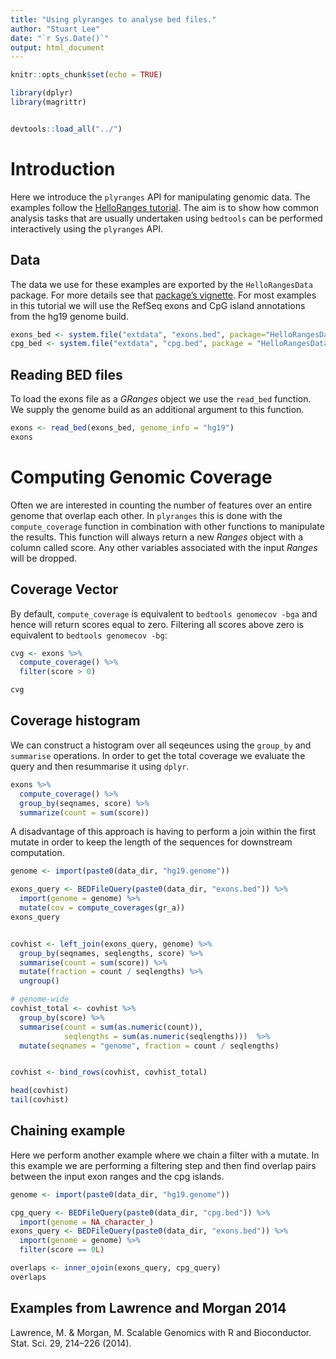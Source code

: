 ```yaml
---
title: "Using plyranges to analyse bed files."
author: "Stuart Lee"
date: "`r Sys.Date()`"
output: html_document
---
```


```r
knitr::opts_chunk$set(echo = TRUE)

library(dplyr)
library(magrittr)


devtools::load_all("../")
```

# Introduction

Here we introduce the `plyranges` API for manipulating genomic data. 
The examples follow the [HelloRanges tutorial](http://bioconductor.org/packages/release/bioc/vignettes/HelloRanges/inst/doc/tutorial.pdf). The aim is to show how common analysis 
tasks that are usually undertaken using `bedtools` can be performed interactively
using the `plyranges` API.

## Data
The data we use for these examples are exported by the `HelloRangesData` 
package. For more details see that [package's vignette](http://bioconductor.org/packages/release/data/experiment/vignettes/HelloRangesData/inst/doc/intro.pdf). For most examples in this tutorial we will use 
the RefSeq exons and CpG island annotations from the hg19 genome build.
```r
exons_bed <- system.file("extdata", "exons.bed", package="HelloRangesData")
cpg_bed <- system.file("extdata", "cpg.bed", package = "HelloRangesData")

```

## Reading BED files

To load the exons file as a _GRanges_ object we use the `read_bed` function.
We supply the genome build as an additional argument to this function.
```r
exons <- read_bed(exons_bed, genome_info = "hg19")
exons
```

# Computing Genomic Coverage

Often we are interested in counting the number of features over
an entire genome that overlap each other. In `plyranges` this is
done with the `compute_coverage` function in combination with other functions
to manipulate the results. This function will always return a new _Ranges_ 
object with a column called score. Any other variables associated with the
input _Ranges_ will be dropped.

## Coverage Vector

By default, `compute_coverage` is equivalent to `bedtools genomecov -bga` and
hence will return scores equal to zero. Filtering all scores above zero
is equivalent to `bedtools genomecov -bg`:
```r

cvg <- exons %>% 
  compute_coverage() %>% 
  filter(score > 0)

cvg
```

## Coverage histogram


We can construct a histogram over all seqeunces 
using the `group_by` and `summarise` operations. In order to get the total
coverage we evaluate the query and then resummarise it using `dplyr`.

```r
exons %>% 
  compute_coverage() %>% 
  group_by(seqnames, score) %>% 
  summarize(count = sum(score))
```

A disadvantage of this approach is having to perform a join within the first
mutate in order to keep the length of the sequences for downstream computation.

```r
genome <- import(paste0(data_dir, "hg19.genome"))

exons_query <- BEDFileQuery(paste0(data_dir, "exons.bed")) %>% 
  import(genome = genome) %>% 
  mutate(cov = compute_coverages(gr_a))
exons_query


covhist <- left_join(exons_query, genome) %>%
  group_by(seqnames, seqlengths, score) %>% 
  summarise(count = sum(score)) %>% 
  mutate(fraction = count / seqlengths) %>% 
  ungroup()

# genome-wide  
covhist_total <- covhist %>% 
  group_by(score) %>% 
  summarise(count = sum(as.numeric(count)), 
            seqlengths = sum(as.numeric(seqlengths)))  %>% 
  mutate(seqnames = "genome", fraction = count / seqlengths)


covhist <- bind_rows(covhist, covhist_total)

head(covhist)
tail(covhist)
```

## Chaining example 

Here we perform another example where we chain a filter with a mutate. In
this example we are performing a filtering step and then find overlap pairs
between the input exon ranges and the cpg islands. 

```r
genome <- import(paste0(data_dir, "hg19.genome"))

cpg_query <- BEDFileQuery(paste0(data_dir, "cpg.bed")) %>% 
  import(genome = NA_character_) 
exons_query <- BEDFileQuery(paste0(data_dir, "exons.bed")) %>% 
  import(genome = genome) %>% 
  filter(score == 0L)

overlaps <- inner_ojoin(exons_query, cpg_query) 
overlaps
```

## Examples from Lawrence and Morgan 2014

Lawrence, M. & Morgan, M. Scalable Genomics with R and Bioconductor. Stat. Sci. 29, 214–226 (2014).
